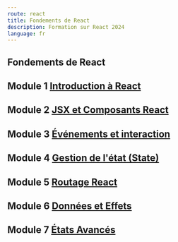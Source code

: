 ```yaml
---
route: react
title: Fondements de React
description: Formation sur React 2024
language: fr
---
```


## <span className="display-2" >Fondements de React</span>

## Module 1 [Introduction à React](React/1-fundamentals)

## Module 2 [JSX et Composants React](React/2-components)

## Module 3 [Événements et interaction](React/3-events)

## Module 4 [Gestion de l'état (State)](React/4-state)

## Module 5 [Routage React](React/5-react-router)

## Module 6 [Données et Effets](React/6-data)

## Module 7 [États Avancés](React/7-advanced-state)
